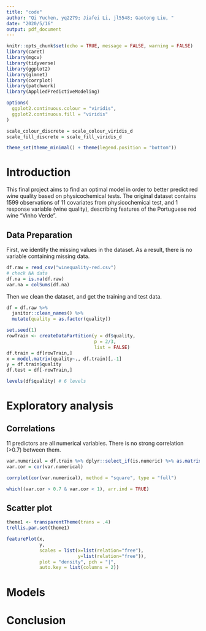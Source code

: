 ```yaml
---
title: "code"
author: "Qi Yuchen, yq2279; Jiafei Li, jl5548; Gaotong Liu, "
date: "2020/5/16"
output: pdf_document
---
```


```r
knitr::opts_chunk$set(echo = TRUE, message = FALSE, warning = FALSE)
library(caret)
library(mgcv)
library(tidyverse)
library(ggplot2)
library(glmnet)
library(corrplot)
library(patchwork)
library(AppliedPredictiveModeling)

options(
  ggplot2.continuous.colour = "viridis",
  ggplot2.continuous.fill = "viridis"
)

scale_colour_discrete = scale_colour_viridis_d
scale_fill_discrete = scale_fill_viridis_d

theme_set(theme_minimal() + theme(legend.position = "bottom"))
```


# Introduction

This final project aims to find an optimal model in order to better predict red wine quality based on physicochemical tests. The original dataset contains 1599 observations of 11 covariates from physicochemical test, and 1 response variable (wine quality), describing features of the Portuguese red wine "Vinho Verde". 


## Data Preparation

First, we identify the missing values in the dataset. As a result, there is no variable containing missing data.

```r
df.raw = read_csv("winequality-red.csv")
# check NA data
df.na = is.na(df.raw)
var.na = colSums(df.na)
```

Then we clean the dataset, and get the training and test data.

```r
df = df.raw %>% 
  janitor::clean_names() %>% 
  mutate(quality = as.factor(quality))

set.seed(1)
rowTrain <- createDataPartition(y = df$quality,
                                p = 2/3,
                                list = FALSE)
df.train = df[rowTrain,]
x = model.matrix(quality~., df.train)[,-1]
y = df.train$quality
df.test = df[-rowTrain,]

levels(df$quality) # 6 levels
```



# Exploratory analysis

## Correlations 

11 predictors are all numerical variables. There is no strong correlation (>0.7) between them. 

```r
var.numerical = df.train %>% dplyr::select_if(is.numeric) %>% as.matrix()
var.cor = cor(var.numerical)

corrplot(cor(var.numerical), method = "square", type = "full")

which((var.cor > 0.7 & var.cor < 1), arr.ind = TRUE)
```

## Scatter plot 

```r
theme1 <- transparentTheme(trans = .4)
trellis.par.set(theme1)

featurePlot(x, 
            y,
            scales = list(x=list(relation="free"), 
                          y=list(relation="free")),
            plot = "density", pch = "|", 
            auto.key = list(columns = 2))
```



# Models



# Conclusion




